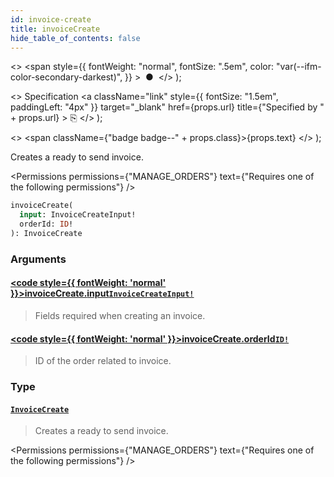 ```yaml
---
id: invoice-create
title: invoiceCreate
hide_table_of_contents: false
---
```


  <>
    <span
      style={{
        fontWeight: "normal",
        fontSize: ".5em",
        color: "var(--ifm-color-secondary-darkest)",
      }}
    >
      &nbsp;●&nbsp;
    </span>
  </>
);

  <>
    Specification
    <a
      className="link"
      style={{ fontSize: "1.5em", paddingLeft: "4px" }}
      target="\_blank"
      href={props.url}
      title={"Specified by " + props.url}
    >
      ⎘
    </a>
  </>
);

  <>
    <span className={"badge badge--" + props.class}>{props.text}</span>
  </>
);

Creates a ready to send invoice.

<Permissions
  permissions={"MANAGE_ORDERS"}
  text={"Requires one of the following permissions"}
/>

```graphql
invoiceCreate(
  input: InvoiceCreateInput!
  orderId: ID!
): InvoiceCreate
```

### Arguments

#### [<code style={{ fontWeight: 'normal' }}>invoiceCreate.<b>input</b></code>](#)<Bullet />[`InvoiceCreateInput!`](../../../api-reference/miscellaneous/inputs/invoice-create-input) <Badge class="secondary" text="non-null"/> <Badge class="secondary" text="input"/>

> Fields required when creating an invoice.

#### [<code style={{ fontWeight: 'normal' }}>invoiceCreate.<b>orderId</b></code>](#)<Bullet />[`ID!`](../../../api-reference/miscellaneous/scalars/id) <Badge class="secondary" text="non-null"/> <Badge class="secondary" text="scalar"/>

> ID of the order related to invoice.

### Type

#### [`InvoiceCreate`](../../../api-reference/miscellaneous/objects/invoice-create) <Badge class="secondary" text="object"/>

> Creates a ready to send invoice.

<Permissions
  permissions={"MANAGE_ORDERS"}
  text={"Requires one of the following permissions"}
/>

>

